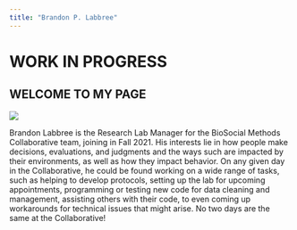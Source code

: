 ```yaml
---
title: "Brandon P. Labbree"
---
```



# **WORK IN PROGRESS**{.personalheading}

<!-- :::{.hidden} -->

## **WELCOME TO MY PAGE** {.personalheading}

![](img/png.png){fig-align="center"}

Brandon Labbree is the Research Lab Manager for the BioSocial Methods Collaborative team, joining in Fall 2021. His interests lie in how people make decisions, evaluations, and judgments and the ways such are impacted by their environments, as well as how they impact behavior. On any given day in the Collaborative, he could be found working on a wide range of tasks, such as helping to develop protocols, setting up the lab for upcoming appointments, programming or testing new code for data cleaning and management, assisting others with their code, to even coming up workarounds for technical issues that might arise. No two days are the same at the Collaborative!
<!-- ::: -->